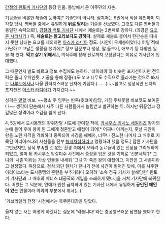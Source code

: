 [[강철의 흰토끼 기사단]]의 등장 인물. 동방에서 온 이주민의 자손. 

기공술을 비롯한 체술에 능하여[* 기술만이 아니라, 심지어는 9권에서 적을 유인하며 퇴각할 당시, 멤버들 중에서 유일하게 '''뒤로 달리는''' 기술을 선보였다. 그것도 다른 멤버들과 동일한 속력으로!], [[강철의 백토 기사단]] 내에서 체술로는 2번째로 강하다. (최강은 [[요코 쥰 시라사기]].) 즉, '''체술로는 알고라보다도 강하다.''' 실제로 체술로 붙어서 한판승을 따내지 못한 상대는 요코를 제외하면 [[아스카 라디아]] 정도. (지안이 우세승이였다.) 어릴 적에 가난하고 고달픈 생활을 했기에[* 정보 탐문부터 행상, 말 돌보기, 애보기 등 다양한 일을 해 왔다. '''먹고 살기 위해서.'''], 의식주에 장래 진로까지 보장된다는 이유로 기사단에 입대했다. 

그 때문인지 발도 빠르고 정보 수집에도 능하다. '데이레이'와 비슷한 포지션이지만 전투력은 좀더 우위인듯. 기공을 통해 장풍(!)도 쏘고 나무도 수직으로 올라가는 것으로 봐서는 [[나루토]]에서나 나올 환타지스러운 닌자에 가깝다.(.......) ~~참고로 정상적인 닌자의 포지션은 [[아스카 라디아]]가 가져갔다.~~

성격은 [[열혈]] 바보. ~~평소 주 임무는 딴죽(츳코미)담당, 가끔 주체못할 바보짓도 보여준다~~ 생각이 단순해서 자주 다른 사람들에게 놀림받고 발끈하는 역. 하지만 뒤끝없고 정감많은 성격이라 호감을 쉽게 산다. 


4, 5권에서 도시동맹의 왕위찬탈 시도에 관여할 적에, [[카시우스 카사노 세빌리즈]] 왕자의 눈에 들어 후에 왕이 된 그에게 청혼받고 애첩이 되어[* 어찌나 아끼는지, 훗날 지안이 왕을 노린 자객을 격퇴하다 중독되어 사경을 헤메자, 너무나 진노한 나머지 그 배후로 지목된 이리아스타의 사신들을 전부 [[능지처참]]하라고 명령하려 했을 정도.] 잠깐 기사단을 그만뒀지만, 정작 부족할 것 없는 환경 속에서 오히려 동료들이 있는 전장을 그리워하게 되었고, 얼마 뒤 카시우스 암살미수 사건에서 중상을 입은 것을 기회로 '신분세탁'[* 그녀의 '사촌'이라는 가상 인물을 내세워 '그녀'가 죽은 왕의 애첩이고, 지안은 그 사촌이라고 설정했다. 여담으로, 정식 퇴단 절차가 끝나기 전에 사건이 벌어진 탓에, 이를 사주한 이리아스타는 도시동맹의 혼란을 부추기려다 오히려 '소속 정규 기사가 살해당한' 흰토끼 기사단과 그 배후의 베티스 대공국의 개입을 초래하게 됐다.]을 거쳐 기사단에 복귀한다. 어쨌든 그 덕분에, 연애가 원천 금지되어 있는 기사단 내에서 유일하게 '''공인된 애인이 있는''' 인물이라 의외의 부분에서 위너(...).  

'가브리엘라 전쟁' 시점에서는 특무분대장을 맡았다. 

울지 않는 새는 어떻게 하겠냐는 질문에 '먹습니다!'라는 충공깽쓰러운 답변을 했다고 한다.
